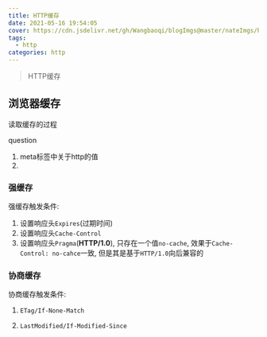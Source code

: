 ```yaml
---
title: HTTP缓存
date: 2021-05-16 19:54:05
cover: https://cdn.jsdelivr.net/gh/Wangbaoqi/blogImgs@master/nateImgs/html/html-cover-ele.png
tags: 
  - http
categories: http
---
```



> HTTP缓存 




## 浏览器缓存

读取缓存的过程

question 

1. meta标签中关于http的值
2. 


### 强缓存

强缓存触发条件: 

1. 设置响应头`Expires`(过期时间)
2. 设置响应头`Cache-Control`
3. 设置响应头`Pragma`(**HTTP/1.0**), 只存在一个值`no-cache`, 效果于`Cache-Control: no-cahce`一致, 但是其是基于`HTTP/1.0`向后兼容的


### 协商缓存

协商缓存触发条件:

1. `ETag/If-None-Match`

2. `LastModified/If-Modified-Since`